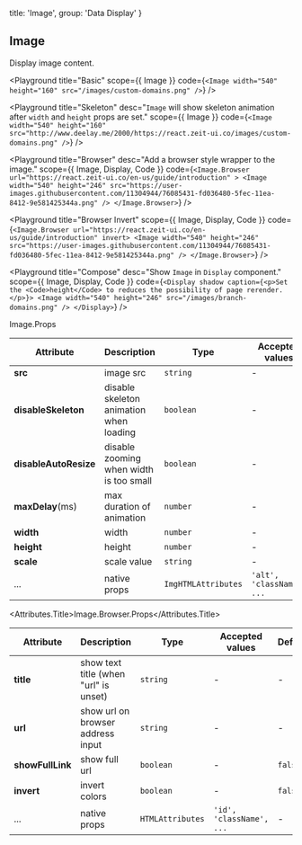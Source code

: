 
  title: 'Image',
  group: 'Data Display'
}

## Image

Display image content.

<Playground
  title="Basic"
  scope={{ Image }}
  code={`
<Image width="540" height="160" src="/images/custom-domains.png" />
`} />

<Playground
  title="Skeleton"
  desc="`Image` will show skeleton animation after `width` and `height` props are set."
  scope={{ Image }}
  code={`
<Image width="540" height="160"
  src="http://www.deelay.me/2000/https://react.zeit-ui.co/images/custom-domains.png" />
`} />

<Playground
  title="Browser"
  desc="Add a browser style wrapper to the image."
  scope={{ Image, Display, Code }}
  code={`
<Image.Browser url="https://react.zeit-ui.co/en-us/guide/introduction" >
  <Image width="540" height="246" src="https://user-images.githubusercontent.com/11304944/76085431-fd036480-5fec-11ea-8412-9e581425344a.png" />
</Image.Browser>
`} />

<Playground
  title="Browser Invert"
  scope={{ Image, Display, Code }}
  code={`
<Image.Browser url="https://react.zeit-ui.co/en-us/guide/introduction" invert>
  <Image width="540" height="246" src="https://user-images.githubusercontent.com/11304944/76085431-fd036480-5fec-11ea-8412-9e581425344a.png" />
</Image.Browser>
`} />

<Playground
  title="Compose"
  desc="Show `Image` in `Display` component."
  scope={{ Image, Display, Code }}
  code={`
<Display shadow caption={<p>Set the <Code>height</Code> to reduces the possibility of page rerender.</p>}>
  <Image width="540" height="246" src="/images/branch-domains.png" />
</Display>
`} />

<Attributes edit="/pages/en-us/components/image.mdx">
<Attributes.Title>Image.Props</Attributes.Title>

| Attribute | Description | Type | Accepted values | Default
| ---------- | ---------- | ---- |  -------------- | ------ |
| **src** | image src | `string` | - | - |
| **disableSkeleton** | disable skeleton animation when loading  | `boolean` | - | `false` |
| **disableAutoResize** | disable zooming when width is too small  | `boolean` | - | `false` |
| **maxDelay**(ms) | max duration of animation | `number` | - | `3000` |
| **width** | width | `number` | - | - |
| **height** | height | `number` | - | - |
| **scale** | scale value | `string` | - | `100%` |
| ... | native props | `ImgHTMLAttributes` | `'alt', 'className', ...` | - |

<Attributes.Title>Image.Browser.Props</Attributes.Title>

| Attribute | Description | Type | Accepted values | Default
| ---------- | ---------- | ---- |  -------------- | ------ |
| **title** | show text title (when "url" is unset) | `string` | - | - |
| **url** | show url on browser address input | `string` | - | - |
| **showFullLink** | show full url | `boolean` | - | `false` |
| **invert** | invert colors | `boolean` | - | `false` |
| ... | native props | `HTMLAttributes` | `'id', 'className', ...` | - |

</Attributes>

